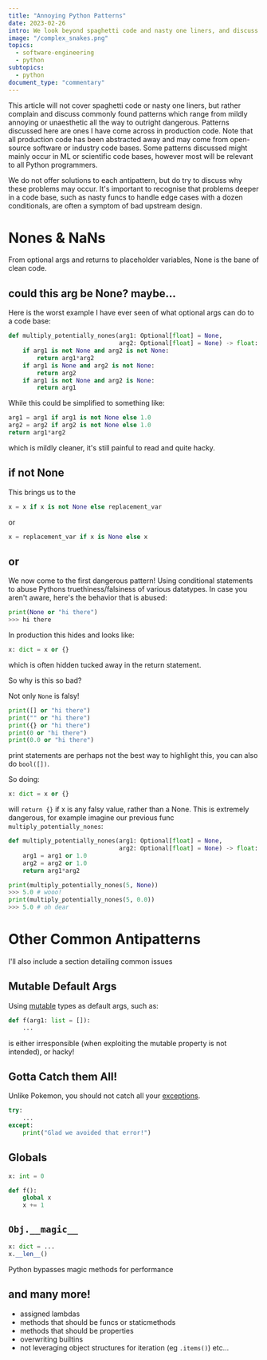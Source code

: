 ```yaml
---
title: "Annoying Python Patterns"
date: 2023-02-26
intro: We look beyond spaghetti code and nasty one liners, and discuss commonly found patterns which range from unaesthetic to outright dangerous.
image: "/complex_snakes.png"
topics:
  - software-engineering
  - python
subtopics:
  - python
document_type: "commentary"
---
```


This article will not cover spaghetti code or nasty one liners, but rather complain and discuss commonly found patterns which range from mildly annoying or unaesthetic all the way to outright dangerous. Patterns discussed here are ones I have come across in production code. Note that all production code has been abstracted away and may come from open-source software or industry code bases. Some patterns discussed might mainly occur in ML or scientific code bases, however most will be relevant to all Python programmers.

We do not offer solutions to each antipattern, but do try to discuss why these problems may occur. It's important to recognise that problems deeper in a code base, such as nasty funcs to handle edge cases with a dozen conditionals, are often a symptom of bad upstream design.

# Nones & NaNs

From optional args and returns to placeholder variables, None is the bane of clean code.

## could this arg be None? maybe...

Here is the worst example I have ever seen of what optional args can do to a code base:

```python
def multiply_potentially_nones(arg1: Optional[float] = None,
                               arg2: Optional[float] = None) -> float:
    if arg1 is not None and arg2 is not None:
        return arg1*arg2
    if arg1 is None and arg2 is not None:
        return arg2
    if arg1 is not None and arg2 is None:
        return arg1
```

While this could be simplified to something like:

```python
arg1 = arg1 if arg1 is not None else 1.0
arg2 = arg2 if arg2 is not None else 1.0
return arg1*arg2
```

which is mildly cleaner, it's still painful to read and quite hacky.

## if not None

This brings us to the

```python
x = x if x is not None else replacement_var
```

or

```python
x = replacement_var if x is None else x
```

## or

We now come to the first dangerous pattern! Using conditional statements to abuse Pythons truethiness/falsiness of various datatypes. In case you aren't aware, here's the behavior that is abused:

```python
print(None or "hi there")
>>> hi there
```

In production this hides and looks like:

```python
x: dict = x or {}
```

which is often hidden tucked away in the return statement.

So why is this so bad?

Not only `None` is falsy!

```python
print([] or "hi there")
print("" or "hi there")
print({} or "hi there")
print(0 or "hi there")
print(0.0 or "hi there")
```

print statements are perhaps not the best way to highlight this, you can also do `bool([])`.

So doing:

```python
x: dict = x or {}
```

will `return {}` if x is any falsy value, rather than a None. This is extremely dangerous, for example imagine our previous func `multiply_potentially_nones`:

```python
def multiply_potentially_nones(arg1: Optional[float] = None,
                               arg2: Optional[float] = None) -> float:
    arg1 = arg1 or 1.0
    arg2 = arg2 or 1.0
    return arg1*arg2

print(multiply_potentially_nones(5, None))
>>> 5.0 # wooo!
print(multiply_potentially_nones(5, 0.0))
>>> 5.0 # oh dear
```

# Other Common Antipatterns

I'll also include a section detailing common issues

## Mutable Default Args

Using [mutable](https://en.wikipedia.org/wiki/Mutability) types as default args, such as:

```python
def f(arg1: list = []):
    ...
```

is either irresponsible (when exploiting the mutable property is not intended), or hacky!

## Gotta Catch them All!

Unlike Pokemon, you should not catch all your [exceptions](https://docs.python.org/3/tutorial/errors.html).

```python
try:
    ...
except:
    print("Glad we avoided that error!")
```

## Globals

```python
x: int = 0

def f():
    global x
    x += 1
```

## `Obj.__magic__`

```python
x: dict = ...
x.__len__()
```

Python bypasses magic methods for performance

## and many more!

- assigned lambdas
- methods that should be funcs or staticmethods
- methods that should be properties
- overwriting builtins
- not leveraging object structures for iteration (eg `.items()`)
  etc...
